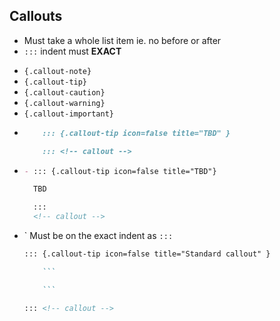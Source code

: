 ## Callouts {.scrollable}

::: {.callout-warning icon=false title="Restrictions with list" } 

- Must take a whole list item ie. \n
  no before or after
- `:::` indent must **EXACT** 

:::

::: {.callout-warning icon=false title="Built-in" } 

- `{.callout-note}`
- `{.callout-tip}`
- `{.callout-caution}`
- `{.callout-warning}`
- `{.callout-important}`

:::

-   ::: {.callout-tip icon=false title="Standard callout" } 
    
    ```.markdown
        ::: {.callout-tip icon=false title="TBD" } 
        
        ::: <!-- callout -->
    ```
    :::

-   ::: {.callout-tip icon=false title="Codeblock template:new list item with Callout" } 
    
    ```.markdown
    - ::: {.callout-tip icon=false title="TBD"}

      TBD
      
      ::: 
      <!-- callout -->
    ``` 
    :::
-   ::: {.callout-tip icon=false title="Callout with code block inside" } 

    ::: {.callout-caution icon=false title="" } 
    
    \` Must be on the exact indent as `:::`
    
    :::  

    ```.markdown
    ::: {.callout-tip icon=false title="Standard callout" } 
    
        ```
            
        ```

    ::: <!-- callout -->
    ```
    
    :::
